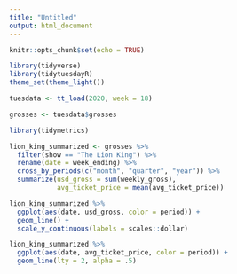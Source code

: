 ```yaml
---
title: "Untitled"
output: html_document
---
```


```r
knitr::opts_chunk$set(echo = TRUE)
```

```r
library(tidyverse)
library(tidytuesdayR)
theme_set(theme_light())

tuesdata <- tt_load(2020, week = 18)

grosses <- tuesdata$grosses
```
```r
library(tidymetrics)

lion_king_summarized <- grosses %>% 
  filter(show == "The Lion King") %>% 
  rename(date = week_ending) %>% 
  cross_by_periods(c("month", "quarter", "year")) %>% 
  summarize(usd_gross = sum(weekly_gross), 
            avg_ticket_price = mean(avg_ticket_price))

lion_king_summarized %>% 
  ggplot(aes(date, usd_gross, color = period)) +
  geom_line() +
  scale_y_continuous(labels = scales::dollar)

lion_king_summarized %>% 
  ggplot(aes(date, avg_ticket_price, color = period)) +
  geom_line(lty = 2, alpha = .5)

```

